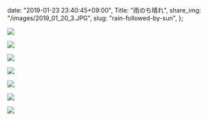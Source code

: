   date: "2019-01-23 23:40:45+09:00",
  Title: "雨のち晴れ",
  share_img: "/images/2019_01_20_3.JPG",
  slug: "rain-followed-by-sun",
};

![](/images/2019_01_20_1.JPG)

![](/images/2019_01_20_2.JPG)

![](/images/2019_01_20_3.JPG)

![](/images/2019_01_20_4.JPG)

![](/images/2019_01_20_5.JPG)

![](/images/2019_01_20_6.JPG)

![](/images/2019_01_20_7.JPG)
